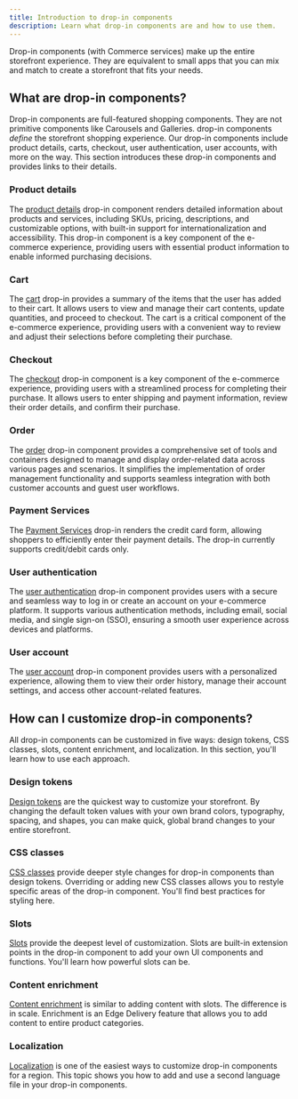 ```yaml
---
title: Introduction to drop-in components
description: Learn what drop-in components are and how to use them.
---
```



Drop-in components (with Commerce services) make up the entire storefront experience. They are equivalent to small apps that you can mix and match to create a storefront that fits your needs.

## What are drop-in components?

Drop-in components are full-featured shopping components. They are not primitive components like Carousels and Galleries. drop-in components _define_ the storefront shopping experience. Our drop-in components include product details, carts, checkout, user authentication, user accounts, with more on the way. This section introduces these drop-in components and provides links to their details.

### Product details

The [product details](/dropins/product-details/) drop-in component renders detailed information about products
and services, including SKUs, pricing, descriptions, and customizable options, with built-in support
for internationalization and accessibility. This drop-in component is a key component of the e-commerce
experience, providing users with essential product information to enable informed
purchasing decisions.

### Cart

The [cart](/dropins/cart/) drop-in
provides a summary of the items that the user has added to their cart. It allows users to view and
manage their cart contents, update quantities, and proceed to checkout. The cart is a critical
component of the e-commerce experience, providing users with a convenient way to review and adjust
their selections before completing their purchase.

### Checkout

The [checkout](/dropins/checkout/)
drop-in component is a key component of the e-commerce experience, providing users with a streamlined process
for completing their purchase. It allows users to enter shipping and payment information, review
their order details, and confirm their purchase.

### Order

The [order](/dropins/order/) drop-in component provides a comprehensive set of tools and containers designed to manage and display order-related data across various pages and scenarios. It simplifies the implementation of order management functionality and supports seamless integration with both customer accounts and guest user workflows.

### Payment Services

The [Payment Services][def] drop-in renders the credit card form, allowing shoppers to efficiently enter their payment details. The drop-in currently supports credit/debit cards only.

### User authentication

The [user authentication](/dropins/user-auth/) drop-in component provides users with a secure and seamless way to log in
or create an account on your e-commerce platform. It supports various authentication methods,
including email, social media, and single sign-on (SSO), ensuring a smooth user experience across
devices and platforms.

### User account

The [user account](/dropins/user-account/) drop-in component
provides users with a personalized experience, allowing them to view their order history, manage
their account settings, and access other account-related features.

## How can I customize drop-in components?

All drop-in components can be customized in five ways: design tokens, CSS classes, slots, content enrichment, and localization. In this section, you'll learn how to use each approach.

### Design tokens

[Design tokens](/dropins/all/branding/) are the quickest way to customize your storefront. By changing the default token values with your own brand colors, typography, spacing, and shapes, you can make quick, global brand changes to your entire storefront.

### CSS classes

[CSS classes](/dropins/all/styling/) provide deeper style changes for drop-in components than design tokens. Overriding or adding new CSS classes allows you to restyle specific areas of the drop-in component. You'll find best practices for styling here.

### Slots

[Slots](/dropins/all/extending/) provide the deepest level of customization. Slots are built-in extension points in the drop-in component to add your own UI components and functions. You'll learn how powerful slots can be.

### Content enrichment

[Content enrichment](/dropins/all/extending/) is similar to adding content with slots. The difference is in scale. Enrichment is an Edge Delivery feature that allows you to add content to entire product categories.

### Localization

[Localization](/dropins/all/labeling/) is one of the easiest ways to customize drop-in components for a region. This topic shows you how to add and use a second language file in your drop-in components.

[def]: /dropins/payment-services/
